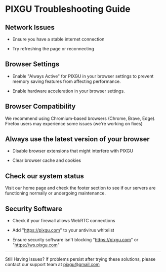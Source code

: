 # PIXGU Troubleshooting Guide

## Network Issues

- Ensure you have a stable internet connection

- Try refreshing the page or reconnecting

## Browser Settings

- Enable "Always Active" for PIXGU in your browser settings to prevent memory saving features from affecting performance.

- Enable hardware acceleration in your browser settings.

## Browser Compatibility

We recommend using Chromium-based browsers (Chrome, Brave, Edge). Firefox users may experience some issues (we're working on fixes)

## Always use the latest version of your browser

- Disable browser extensions that might interfere with PIXGU

- Clear browser cache and cookies

## Check our system status

Visit our home page and check the footer section to see if our servers are functioning normally or undergoing maintenance.

## Security Software

- Check if your firewall allows WebRTC connections

- Add "https://pixgu.com" to your antivirus whitelist

- Ensure security software isn't blocking "https://pixgu.com" or "https://ws.pixgu.com"

---

Still Having Issues?
If problems persist after trying these solutions, please contact our support team at pixgu@gmail.com
